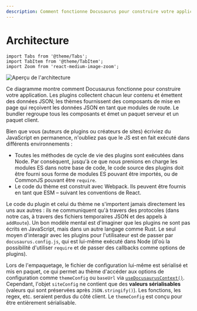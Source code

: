```yaml
---
description: Comment fonctionne Docusaurus pour construire votre application
---
```


# Architecture

```mdx-code-block
import Tabs from '@theme/Tabs';
import TabItem from '@theme/TabItem';
import Zoom from 'react-medium-image-zoom';
```

<Zoom>

![Aperçu de l'architecture](/img/architecture.png)

</Zoom>

Ce diagramme montre comment Docusaurus fonctionne pour construire votre application. Les plugins collectent chacun leur contenu et émettent des données JSON; les thèmes fournissent des composants de mise en page qui reçoivent les données JSON en tant que modules de route. Le bundler regroupe tous les composants et émet un paquet serveur et un paquet client.

Bien que vous (auteurs de plugins ou créateurs de sites) écriviez du JavaScript en permanence, n'oubliez pas que le JS est en fait exécuté dans différents environnements :

- Toutes les méthodes de cycle de vie des plugins sont exécutées dans Node. Par conséquent, jusqu'à ce que nous prenions en charge les modules ES dans notre base de code, le code source des plugins doit être fourni sous forme de modules ES pouvant être importés, ou de CommonJS pouvant être `require`.
- Le code du thème est construit avec Webpack. Ils peuvent être fournis en tant que ESM – suivant les conventions de React.

Le code du plugin et celui du thème ne s'importent jamais directement les uns aux autres : ils ne communiquent qu'à travers des protocoles (dans notre cas, à travers des fichiers temporaires JSON et des appels à `addRoute`). Un bon modèle mental est d'imaginer que les plugins ne sont pas écrits en JavaScript, mais dans un autre langage comme Rust. Le seul moyen d'interagir avec les plugins pour l'utilisateur est de passer par `docusaurus.config.js`, qui est lui-même exécuté dans Node (d'où la possibilité d'utiliser `require` et de passer des callbacks comme options de plugins).

Lors de l'empaquetage, le fichier de configuration lui-même est sérialisé et mis en paquet, ce qui permet au thème d'accéder aux options de configuration comme `themeConfig` ou `baseUrl` via [`useDocusaurusContext()`](../docusaurus-core.mdx#useDocusaurusContext). Cependant, l'objet `siteConfig` ne contient que des **valeurs sérialisables** (valeurs qui sont préservées après `JSON.stringify()`). Les fonctions, les regex, etc. seraient perdus du côté client. Le `themeConfig` est conçu pour être entièrement sérialisable.
